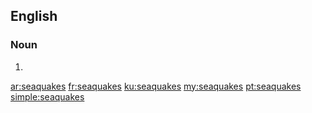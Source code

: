 ==English==

===Noun===
{{head|en|plural}}

# {{plural of|seaquake|lang=en|nocat=1}}

[[ar:seaquakes]]
[[fr:seaquakes]]
[[ku:seaquakes]]
[[my:seaquakes]]
[[pt:seaquakes]]
[[simple:seaquakes]]